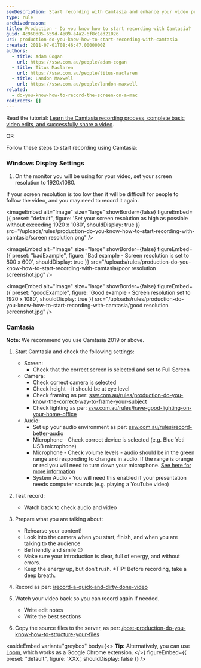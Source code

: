 ```yaml
---
seoDescription: Start recording with Camtasia and enhance your video production skills! Learn how to set up your display settings, configure Camtasia, and record high-quality audio and video.
type: rule
archivedreason:
title: Production - Do you know how to start recording with Camtasia?
guid: 4c960d05-659d-4e09-a4a2-6f8c1ed21026
uri: production-do-you-know-how-to-start-recording-with-camtasia
created: 2011-07-01T08:46:47.0000000Z
authors:
  - title: Adam Cogan
    url: https://ssw.com.au/people/adam-cogan
  - title: Titus Maclaren
    url: https://ssw.com.au/people/titus-maclaren
  - title: Landon Maxwell
    url: https://ssw.com.au/people/landon-maxwell
related:
  - do-you-know-how-to-record-the-screen-on-a-mac
redirects: []
---
```


Read the tutorial: [Learn the Camtasia recording process, complete basic video edits, and successfully share a video](https://www.techsmith.com/learn/tutorials/camtasia/record-edit-share).

OR

Follow these steps to start recording using Camtasia:
### Windows Display Settings

1. On the monitor you will be using for your video, set your screen resolution to 1920x1080.

If your screen resolution is too low then it will be difficult for people to follow the video, and you may need to record it again.


<imageEmbed
  alt="Image"
  size="large"
  showBorder={false}
  figureEmbed={{
    preset: "default",
    figure: 'Set your screen resolution as high as possible without exceeding 1920 x 1080',
    shouldDisplay: true
  }}
  src="/uploads/rules/production-do-you-know-how-to-start-recording-with-camtasia/screen resolution.png"
/>

<imageEmbed
  alt="Image"
  size="large"
  showBorder={false}
  figureEmbed={{
    preset: "badExample",
    figure: 'Bad example - Screen resolution is set to 800 x 600',
    shouldDisplay: true
  }}
  src="/uploads/rules/production-do-you-know-how-to-start-recording-with-camtasia/poor resolution screenshot.jpg"
/>

<imageEmbed
  alt="Image"
  size="large"
  showBorder={false}
  figureEmbed={{
    preset: "goodExample",
    figure: 'Good example - Screen resolution set to 1920 x 1080',
    shouldDisplay: true
  }}
  src="/uploads/rules/production-do-you-know-how-to-start-recording-with-camtasia/good resolution screenshot.jpg"
/>

### Camtasia

**Note:** We recommend you use Camtasia 2019 or above.

1. Start Camtasia and check the following settings:

   - Screen:
     - Check that the correct screen is selected and set to Full Screen
   - Camera:
     - Check correct camera is selected
     - Check height – it should be at eye level
     - Check framing as per: [ssw.com.au/rules/production-do-you-know-the-correct-way-to-frame-your-subject](/production-do-you-know-the-correct-way-to-frame-your-subject)
     - Check lighting as per: [ssw.com.au/rules/have-good-lighting-on-your-home-office](/have-good-lighting-on-your-home-office)
   - Audio:
     - Set up your audio environment as per: [ssw.com.au/rules/record-better-audio](/record-better-audio)
     - Microphone - Check correct device is selected (e.g. Blue Yeti USB microphone)
     - Microphone - Check volume levels - audio should be in the green range and responding to changes in audio. If the range is orange or red you will need to turn down your microphone. [See here for more information](https://assets.techsmith.com/Docs/pdf-camtasiaStudio/Get_Great_Sound_with_Camtasia_Studio_8.4.pdf)
     - System Audio - You will need this enabled if your presentation needs computer sounds (e.g. playing a YouTube video)

2. Test record:

   - Watch back to check audio and video

3. Prepare what you are talking about:
   - Rehearse your content!
   - Look into the camera when you start, finish, and when you are talking to the audience
   - Be friendly and smile 😊
   - Make sure your introduction is clear, full of energy, and without errors.
   - Keep the energy up, but don’t rush. \*TIP: Before recording, take a deep breath.
4. Record as per: [/record-a-quick-and-dirty-done-video](/record-a-quick-and-dirty-done-video)
5. Watch your video back so you can record again if needed.
   - Write edit notes
   - Write the best sections
6. Copy the source files to the server, as per: [/post-production-do-you-know-how-to-structure-your-files](/post-production-do-you-know-how-to-structure-your-files)

<asideEmbed
  variant="greybox"
  body={<>
    **Tip:** Alternatively, you can use [Loom](https://www.useloom.com/), which works as a Google Chrome extension.
  </>}
  figureEmbed={{
    preset: "default",
    figure: 'XXX',
    shouldDisplay: false
  }}
/>